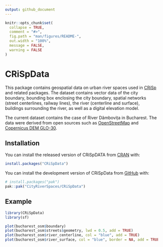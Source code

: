 ```yaml
---
output: github_document
---
```


<!-- README.md is generated from README.Rmd. Please edit that file -->

```r
knitr::opts_chunk$set(
  collapse = TRUE,
  comment = "#>",
  fig.path = "man/figures/README-",
  out.width = "100%",
  message = FALSE,
  warning = FALSE
)
```

# CRiSpData

<!-- badges: start -->
<!-- badges: end -->

This package contains geospatial data on urban river spaces used in [CRiSp](https://github.com/CityRiverSpaces/CRiSp) and related packages. The dataset contains vector data of the city boundary, bounding box enclosing the city boundary, spatial networks (street centerlines, railway lines), the river (centerline and surface), buildings surrounding the river, as well as a digital elevation model.

The current dataset contains the case of River Dâmbovița in Bucharest. The data were derived from open sources such as [OpenStreetMap](https://wiki.openstreetmap.org/wiki/Overpass_API) and [Copernicus DEM GLO-30](https://dataspace.copernicus.eu/explore-data/data-collections/copernicus-contributing-missions/collections-description/COP-DEM).

## Installation

You can install the released version of CRiSpDATA from
[CRAN](https://cran.r-project.org) with:

``` r
install.packages("CRiSpData")
```

You can install the development version of CRiSpData from [GitHub](https://github.com/) with:

``` r
# install.packages("pak")
pak::pak("CityRiverSpaces/CRiSpData")
```

## Example


```r
library(CRiSpData)
library(sf)

plot(bucharest_osm$boundary)
plot(bucharest_osm$streets$geometry, lwd = 0.5, add = TRUE)
plot(bucharest_osm$river_centerline, col = "blue", add = TRUE)
plot(bucharest_osm$river_surface, col = "blue", border = NA, add = TRUE)
```


